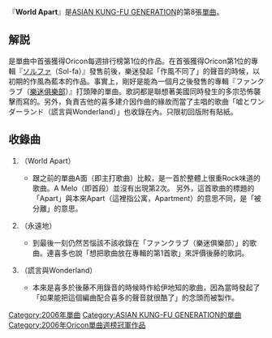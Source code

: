 {{Infobox song
| name       = World Apart
| type       = [[單曲|單曲]]
| artist     = [[ASIAN_KUNG-FU_GENERATION|ASIAN KUNG-FU GENERATION]]
| released   = 2006年2月15日
| cover      = World_Apart_CD_Cover.jpg
| genre      = [[日本搖滾樂|日本搖滾樂]]
| label      = {{link-ja|Ki/oon Records|Ki/oon Records}}
| chart_position = *最高1位（[[Oricon|Oricon]]）
| prev_title = [[Blue_Train|Blue Train]]
| prev_year  = 2005
| next_title = [[某個小鎮的深藍色|某個小鎮的深藍色]]
| next_year  = 2006
}}
{{Japanese|japanese=ワールドアパート|romaji=Wārudo Apāto}}

『'''World Apart'''』是[[ASIAN_KUNG-FU_GENERATION|ASIAN KUNG-FU GENERATION]]的第8張[[單曲|單曲]]。

== 解説 ==
是單曲中首張獲得Oricon每週排行榜第1位的作品。在首張獲得Oricon第1位的專輯『[[ソルファ|ソルファ]]（Sol-fa）』發售前後，樂迷發起「作風不同了」的聲音的時候，以初期的作風為藍本的作品。事實上，剛好是能為一個月之後發售的專輯『ファンクラブ（[[樂迷俱樂部|樂迷俱樂部]]）』打頭陣的單曲。歌詞都是聯想著美國同時發生的多宗恐怖襲擊而寫的。另外，負責吉他的喜多建介因作曲的緣故而當了主唱的歌曲「嘘とワンダーランド（謊言與Wonderland）」也收錄在內。只限初回版附有貼紙。

== 收錄曲 ==
#{{lang|ja|ワールドアパート}}（World Apart）
#*跟之前的單曲A面（即主打歌曲）比較，是一首於整體上很重Rock味道的歌曲。A Melo（即首段）並沒有出現第2次。 另外，這首歌曲的標題的「Apart」與本來Apart（這裡指公寓，Apartment）的意思不同，是「被分離」的意思。 
#{{lang|ja|永遠に}}（永遠地）
#*到最後一刻仍然苦惱該不該收錄在「ファンクラブ（樂迷俱樂部）」的歌曲。連喜多也說「想把歌曲放在專輯的第1首歌」來評價後藤的歌詞。 
#{{lang|ja|嘘とワンダーランド}}（謊言與Wonderland）
#*本來是喜多於後藤不用錄音的時候時作給伊地知的歌曲，因為當時發起了「如果能把這個編曲配合喜多的聲音就很酷了」的念頭而被製作。

{{ASIAN KUNG-FU GENERATION}}
{{Oricon單曲週榜冠軍 (2006年)|2006年2月27日}}

[[Category:2006年單曲|Category:2006年單曲]]
[[Category:ASIAN_KUNG-FU_GENERATION的單曲|Category:ASIAN KUNG-FU GENERATION的單曲]]
[[Category:2006年Oricon單曲週榜冠軍作品|Category:2006年Oricon單曲週榜冠軍作品]]